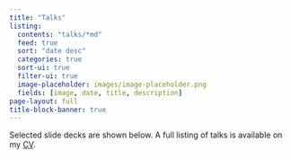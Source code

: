 ```yaml
---
title: "Talks"
listing:
  contents: "talks/*md"
  feed: true
  sort: "date desc"
  categories: true
  sort-ui: true
  filter-ui: true
  image-placeholder: images/image-placeholder.png
  fields: [image, date, title, description]
page-layout: full
title-block-banner: true
---
```


Selected slide decks are shown below. A full listing of talks is available on my [CV](static/KatherineHoffman_CV_Mar2024-2.pdf).
